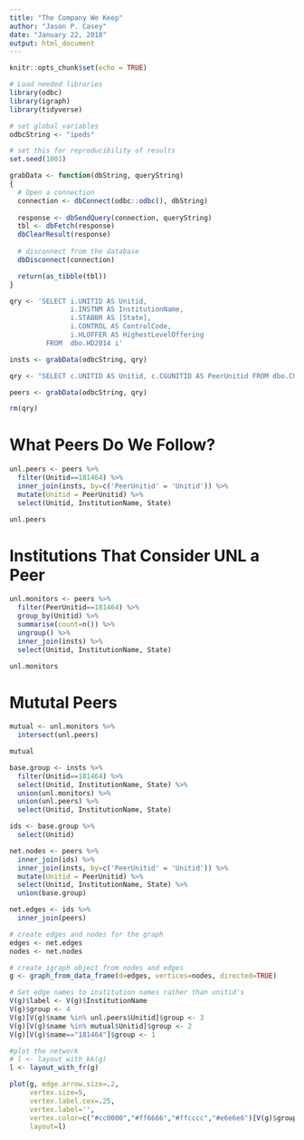 ```yaml
---
title: "The Company We Keep"
author: "Jason P. Casey"
date: "January 22, 2018"
output: html_document
---
```


```r
knitr::opts_chunk$set(echo = TRUE)

# Load needed libraries
library(odbc)
library(igraph)
library(tidyverse)

# set global variables
odbcString <- "ipeds"

# set this for reproducibility of results
set.seed(1001)

grabData <- function(dbString, queryString)
{
  # Open a connection
  connection <- dbConnect(odbc::odbc(), dbString)
  
  response <- dbSendQuery(connection, queryString)
  tbl <- dbFetch(response)
  dbClearResult(response)
  
  # disconnect from the database
  dbDisconnect(connection)

  return(as_tibble(tbl))
}

qry <- 'SELECT i.UNITID AS Unitid,
               i.INSTNM AS InstitutionName,
               i.STABBR AS [State],
               i.CONTROL AS ControlCode,
               i.HLOFFER AS HighestLevelOffering
         FROM  dbo.HD2014 i'

insts <- grabData(odbcString, qry)

qry <- "SELECT c.UNITID AS Unitid, c.CGUNITID AS PeerUnitid FROM dbo.CUSTOMCGIDS2014 c"

peers <- grabData(odbcString, qry)

rm(qry)

```

# What Peers Do We Follow?

```r
unl.peers <- peers %>%
  filter(Unitid==181464) %>%
  inner_join(insts, by=c('PeerUnitid' = 'Unitid')) %>%
  mutate(Unitid = PeerUnitid) %>%
  select(Unitid, InstitutionName, State)

unl.peers

```

# Institutions That Consider UNL a Peer

```r
unl.monitors <- peers %>%
  filter(PeerUnitid==181464) %>%
  group_by(Unitid) %>%
  summarise(count=n()) %>%
  ungroup() %>%
  inner_join(insts) %>%
  select(Unitid, InstitutionName, State)

unl.monitors
```

# Mututal Peers

```r
mutual <- unl.monitors %>%
  intersect(unl.peers)

mutual
```

```r
base.group <- insts %>%
  filter(Unitid==181464) %>%
  select(Unitid, InstitutionName, State) %>%
  union(unl.monitors) %>%
  union(unl.peers) %>%
  select(Unitid, InstitutionName, State)

ids <- base.group %>%
  select(Unitid)

net.nodes <- peers %>%
  inner_join(ids) %>%
  inner_join(insts, by=c('PeerUnitid' = 'Unitid')) %>%
  mutate(Unitid = PeerUnitid) %>%
  select(Unitid, InstitutionName, State) %>%
  union(base.group)

net.edges <- ids %>%
  inner_join(peers)

# create edges and nodes for the graph
edges <- net.edges
nodes <- net.nodes

# create igraph object from nodes and edges
g <- graph_from_data_frame(d=edges, vertices=nodes, directed=TRUE)

# Set edge names to institution names rather than unitid's
V(g)$label <- V(g)$InstitutionName
V(g)$group <- 4
V(g)[V(g)$name %in% unl.peers$Unitid]$group <- 3
V(g)[V(g)$name %in% mutual$Unitid]$group <- 2
V(g)[V(g)$name=="181464"]$group <- 1

#plot the network
# l <- layout_with_kk(g)
l <- layout_with_fr(g)
```


```r
plot(g, edge.arrow.size=.2,
     vertex.size=5,
     vertex.label.cex=.25,
     vertex.label='',
     vertex.color=c("#cc0000","#ff6666","#ffcccc","#e6e6e6")[V(g)$group],
     layout=l)

```
